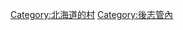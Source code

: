 {{Commonscat|Tomari, Hokkaido}}
{{Catmore}}

{{DEFAULTSORT:Tomari}}
[[Category:北海道的村|Category:北海道的村]]
[[Category:後志管內|Category:後志管內]]